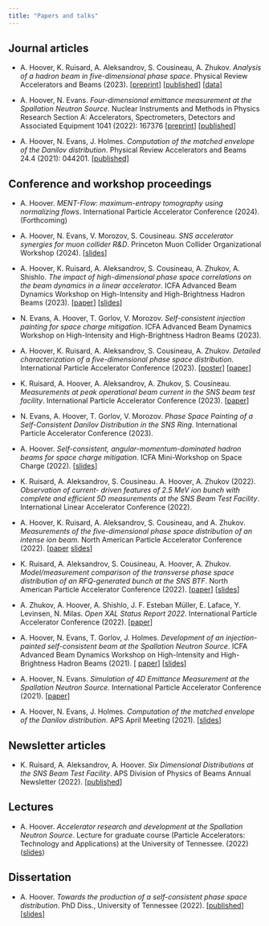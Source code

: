 ```yaml
---
title: "Papers and talks"
---
```


## Journal articles

* A. Hoover, K. Ruisard, A. Aleksandrov, S. Cousineau, A. Zhukov. *Analysis of a hadron beam in five-dimensional phase space*. Physical Review Accelerators and Beams (2023). 
[[preprint](https://arxiv.org/abs/2301.04178)]
[[published](https://journals.aps.org/prab/abstract/10.1103/PhysRevAccelBeams.26.064202)]
[[data](https://zenodo.org/record/7724034#.ZDsWlS-B1pQ)]

* A. Hoover, N. Evans. *Four-dimensional emittance measurement at the Spallation Neutron Source*. Nuclear Instruments and Methods in Physics Research Section A: Accelerators, Spectrometers, Detectors and Associated Equipment 1041 (2022): 167376 
[[preprint](https://arxiv.org/abs/2204.08303)] 
[[published](https://www.sciencedirect.com/science/article/abs/pii/S0168900222006805)]

* A. Hoover, N. Evans, J. Holmes. *Computation of the matched envelope of the Danilov distribution*. Physical Review Accelerators and Beams 24.4 (2021): 044201.
[[published](https://doi.org/10.1103/PhysRevAccelBeams.24.044201)]


## Conference and workshop proceedings

* A. Hoover. *MENT-Flow: maximum-entropy tomography using normalizing flows*. International Particle Accelerator Conference (2024). (Forthcoming)

* A. Hoover, N. Evans, V. Morozov, S. Cousineau. *SNS accelerator synergies for muon collider R&D*. Princeton Muon Collider Organizational Workshop (2024). [[slides](https://agenda.hep.wisc.edu/event/2140/contributions/30224/attachments/9569/11827/2024-02-23_sns_synergies.pdf)]

* A. Hoover, K. Ruisard, A. Aleksandrov, S. Cousineau, A. Zhukov, A. Shishlo. *The impact of high-dimensional phase space correlations on the beam dynamics in a linear accelerator*. ICFA Advanced Beam Dynamics Workshop on High-Intensity and High-Brightness Hadron Beams (2023).
[[paper](https://arxiv.org/abs/2310.04403)]
[[slides](./files/2023_hb_slides)]

* N. Evans, A. Hoover, T. Gorlov, V. Morozov. *Self-consistent injection painting for space charge mitigation*. ICFA Advanced Beam Dynamics Workshop on High-Intensity and High-Brightness Hadron Beams (2023).

* A. Hoover, K. Ruisard, A. Aleksandrov, S. Cousineau, A. Zhukov. *Detailed characterization of a five-dimensional phase space distribution*. International Particle Accelerator Conference (2023). 
[[poster](./files/2023_IPAC_poster.pdf)]
[[paper](./files/2023_IPAC_paper.pdf)]

* K. Ruisard, A. Hoover, A. Aleksandrov, A. Zhukov, S. Cousineau. *Measurements at peak operational beam current in the SNS beam test facility*. International Particle Accelerator Conference (2023).
[[paper](./files/2023_IPAC_RFQ_paper.pdf)]

* N. Evans, A. Hoover, T. Gorlov, V. Morozov. *Phase Space Painting of a Self-Consistent Danilov Distribution in the SNS Ring*. International Particle Accelerator Conference (2023).

* A. Hoover. *Self-consistent, angular-momentum-dominated hadron beams for space charge mitigation*. ICFA Mini-Workshop on Space Charge (2022). 
[[slides](./files/2022_SCW.pdf)]

* K. Ruisard, A. Aleksandrov, S. Cousineau. A. Hoover, A. Zhukov (2022). *Observation of current- driven features of 2.5 MeV ion bunch with complete and efficient 5D measurements at the SNS Beam Test Facility*. International Linear Accelerator Conference (2022).

* A. Hoover, K. Ruisard, A. Aleksandrov, S. Cousineau, and A. Zhukov. *Measurements of the five-dimensional phase space distribution of an intense ion beam*. North American Particle Accelerator Conference (2022). 
[[paper](https://accelconf.web.cern.ch/napac2022/papers/frxd3.pdf) 
[slides](https://accelconf.web.cern.ch/napac2022/talks/frxd3_talk.pdf)]

* K. Ruisard, A. Aleksandrov, S. Cousineau, A. Hoover, A. Zhukov. *Model/measurement comparison of the transverse phase space distribution of an RFQ-generated bunch at the SNS BTF*. North American Particle Accelerator Conference (2022).
[[paper](https://accelconf.web.cern.ch/napac2022/papers/weye5.pdf)]
[[slides](https://accelconf.web.cern.ch/napac2022/talks/weye5_talk.pdf)]

* A. Zhukov, A. Hoover, A. Shishlo,  J. F. Esteban Müller, E. Laface, Y. Levinsen, N. Milas. *Open XAL Status Report 2022*. International Particle Accelerator Conference (2022). 
[[paper](https://accelconf.web.cern.ch/ipac2022/papers/tupotk029.pdf)]

* A. Hoover, N. Evans, T. Gorlov, J. Holmes. *Development of an injection-painted self-consistent beam at the Spallation Neutron Source*. ICFA Advanced Beam Dynamics Workshop on High-Intensity and High-Brightness Hadron Beams (2021). [
[paper](https://epaper.kek.jp/hb2021/papers/moac3.pdf)]
[[slides]()]

* A. Hoover, N. Evans. *Simulation of 4D Emittance Measurement at the Spallation Neutron Source*. International Particle Accelerator Conference (2021). 
[[paper](https://accelconf.web.cern.ch/ipac2021/papers/thpab180.pdf)]

* A. Hoover, N. Evans, J. Holmes. *Computation of the matched envelope of the Danilov distribution*. APS April Meeting (2021).
[[slides]()]


## Newsletter articles

* K. Ruisard, A. Aleksandrov, A. Hoover. *Six Dimensional Distributions at the SNS Beam Test Facility*. APS Division of Physics of Beams Annual Newsletter (2022). 
[[published](./files/2022_APS_DPB.pdf)]


## Lectures

* A. Hoover. *Accelerator research and development at the Spallation Neutron Source*. Lecture for graduate course (Particle Accelerators: Technology and Applications) at the University of Tennessee. (2022) ([slides]())


## Dissertation

* A. Hoover. *Towards the production of a self-consistent phase space distribution*. PhD Diss., University of Tennessee (2022). 
[[published](https://trace.tennessee.edu/utk_graddiss/7228)] 
[[slides]()]
